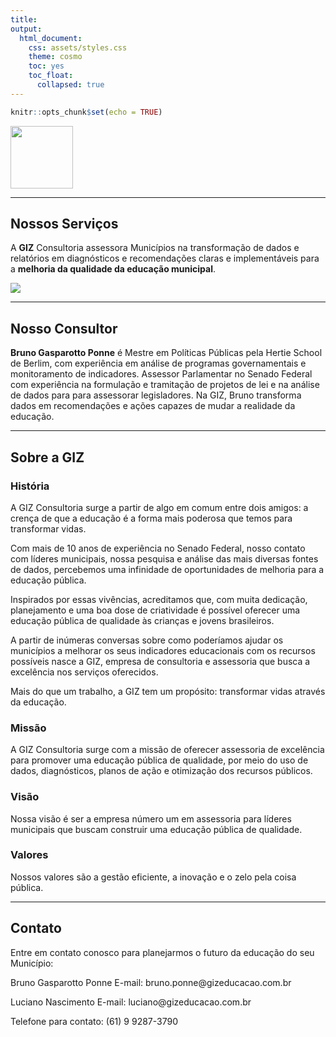 ```yaml
---
title:
output: 
  html_document:
    css: assets/styles.css
    theme: cosmo
    toc: yes
    toc_float:
      collapsed: true
---
```



```r
knitr::opts_chunk$set(echo = TRUE)
```

![](logo.png){#id .class height=100}

***

## Nossos Serviços

A **GIZ** Consultoria assessora Municípios na transformação de dados e relatórios em diagnósticos e recomendações claras e implementáveis para a **melhoria da qualidade da educação municipal**.


  
  


![](pic.png)


***


## Nosso Consultor

**Bruno Gasparotto Ponne** é Mestre em Políticas Públicas pela Hertie School de Berlim, com experiência em análise de programas governamentais e monitoramento de indicadores. Assessor Parlamentar no Senado Federal com experiência na formulação e tramitação de projetos de lei e na análise de dados para para assessorar legisladores. Na GIZ, Bruno transforma dados em recomendações e ações capazes de mudar a realidade da educação.
  
***

## Sobre a GIZ

### História

A GIZ Consultoria surge a partir de algo em comum entre dois amigos: a crença de que a educação é a forma mais poderosa que temos para transformar vidas.

Com mais de 10 anos de experiência no Senado Federal, nosso contato com líderes municipais, nossa pesquisa e análise das mais diversas fontes de dados, percebemos uma infinidade de oportunidades de melhoria para a educação pública.

Inspirados por essas vivências, acreditamos que, com muita dedicação, planejamento e uma boa dose de criatividade é possível oferecer uma educação pública de qualidade às crianças e jovens brasileiros. 

A partir de inúmeras conversas sobre como poderíamos ajudar os municípios a melhorar os seus indicadores educacionais com os recursos possíveis nasce a GIZ, empresa de consultoria e assessoria que busca a excelência nos serviços oferecidos.

Mais do que um trabalho, a GIZ tem um propósito: transformar vidas através da educação. 


### Missão

A GIZ Consultoria surge com a missão de oferecer assessoria de excelência para promover uma educação pública de qualidade, por meio do uso de dados, diagnósticos, planos de ação e otimização dos recursos públicos.

### Visão

Nossa visão é ser a empresa número um em assessoria para líderes municipais que buscam construir uma educação pública de qualidade.

### Valores

Nossos valores são a gestão eficiente, a inovação e o zelo pela coisa pública.

***

## Contato

Entre em contato conosco para planejarmos o futuro da educação do seu Município:

Bruno Gasparotto Ponne
E-mail: bruno.ponne@gizeducacao.com.br

Luciano Nascimento
E-mail: luciano@gizeducacao.com.br

Telefone para contato: (61) 9 9287-3790

